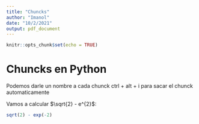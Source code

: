 ```yaml
---
title: "Chuncks"
author: "Imanol"
date: "10/2/2021"
output: pdf_document
---
```


```r
knitr::opts_chunk$set(echo = TRUE)
```

# Chuncks en Python

Podemos darle un nombre a cada chunck
ctrl + alt + i para sacar el chunck automaticamente

Vamos a calcular $\sqrt{2} - e^{2}$:
```r
sqrt(2) - exp(-2)
```



